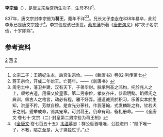 '''李宗儉'''（{{bd|9世纪||830年代|catIdx=L}}），是[[唐文宗|唐文宗]]后宫所生次子，生母不详<ref>文宗二子：王德妃生永，后宫生宗俭。——《新唐书》卷82·列传第七</ref>。

837年，唐文宗封李宗儉为'''蒋王'''，薨年不详<ref>蒋王宗俭，开成二年始王。亡薨年。——《新唐书》</ref><ref>周宅土中，藩卫并建，汉有天下，子弟毕封。朕承列圣之鸿构，托於兆人之上，顺考古道，用保乂於皇家。第二男宗俭，孝友齐庄，恭肃明懿。蹈师氏之典训，佩古人之格言，动必有程，雅不好弄。遵道诚资於积习，乐善实本於生知，洪量不矜，芳猷自穆。是宜光分茅社，作我藩翰，式发麟趾之祥，钦若犬牙之制。爰举成命，锡其宠章。可封蒋王。仍命有司，备礼册命。——《全唐文·卷七十·文宗（二）·封皇第二男宗俭为蒋王制》</ref>。兄长太子[[李永_(唐朝)|李永]]在838年暴卒，此前李永已是唐文宗独子<ref>《[[全唐文|全唐文]]·卷七百五十五》[[韋溫_(宣歙觀察使)|韦温]]墓志：群公低首唯唯，公独进曰：“陛下唯一子，不教，陷之至是，太子岂独过乎。”</ref>，李宗俭应该已逝世。[[蔡东藩|蔡东藩]]所著《[[唐史演义|唐史演义]]》称“次子名宗俭，十岁即殇”。

==参考资料==
{{Reflist}}

[[Category:唐文宗皇子|2]]
[[Category:唐朝宗室国王|蒋]]
[[Category:李姓|Z]]
{{唐朝人物小作品}}